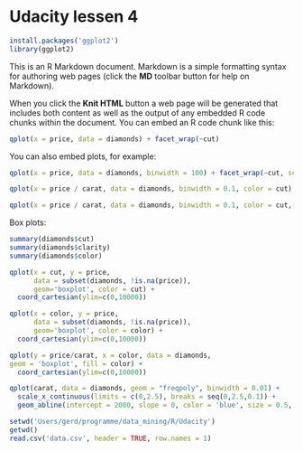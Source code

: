 Udacity lessen 4
========================================================
```r
install.packages('ggplot2')
library(ggplot2)
```

This is an R Markdown document. Markdown is a simple formatting syntax for authoring web pages (click the **MD** toolbar button for help on Markdown).

When you click the **Knit HTML** button a web page will be generated that includes both content as well as the output of any embedded R code chunks within the document. You can embed an R code chunk like this:

```r
qplot(x = price, data = diamonds) + facet_wrap(~cut)
```

You can also embed plots, for example:

```r
qplot(x = price, data = diamonds, binwidth = 100) + facet_wrap(~cut, scales = "free_y")
```

```r
qplot(x = price / carat, data = diamonds, binwidth = 0.1, color = cut) + geom_histogram() + scale_x_log10() + facet_wrap(~cut, scales = "free_y") 
```

```r
qplot(x = price / carat, data = diamonds, binwidth = 0.1, color = cut, geom='freqpoly') + geom_histogram() + scale_x_log10() + facet_wrap(~cut, scales = "free_y") 
```

Box plots:
```r
summary(diamonds$cut)
summary(diamonds$clarity)
summary(diamonds$color)

qplot(x = cut, y = price, 
      data = subset(diamonds, !is.na(price)),
      geom='boxplot', color = cut) + 
  coord_cartesian(ylim=c(0,10000))
```
```r
qplot(x = color, y = price, 
      data = subset(diamonds, !is.na(price)),
      geom='boxplot', color = color) + 
  coord_cartesian(ylim=c(0,10000))
```

```r
qplot(y = price/carat, x = color, data = diamonds,
geom = 'boxplot', fill = color) + 
  coord_cartesian(ylim=c(0,10000))
```

```r
qplot(carat, data = diamonds, geom = "freqpoly", binwidth = 0.01) +
  scale_x_continuous(limits = c(0,2.5), breaks = seq(0,2.5,0.1)) +
  geom_abline(intercept = 2000, slope = 0, color = 'blue', size = 0.5, lty = 'dashed')
```

```r
setwd('Users/gerd/programme/data_mining/R/Udacity')
getwd()
read.csv('data.csv', header = TRUE, row.names = 1)
```


